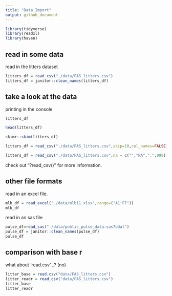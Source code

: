 ```yaml
---
title: "Data Import"
output: github_document
---
```



```r
library(tidyverse)
library(readxl)
library(haven)
```

## read in some data

read in the litters dataset


```r
litters_df = read_csv("./data/FAS_litters.csv")
litters_df = janitor::clean_names(litters_df)
```

## take a look at the data
printing in the console
```r
litters_df
```
```r
head(litters_df)
```

```r
skimr::skim(litters_df)
```
```r
litters_df = read_csv("./data/FAS_litters.csv",skip=10,col_names=FALSE)
```

```r
litters_df = read_csv("./data/FAS_litters.csv",na = c("","NA",".",999))
```
check out "?read_csv()" for more information.

## other file formats
read in an excel file.
```r
mlb_df = read_excel("./data/mlb11.xlsx",range=("A1:F7"))
mlb_df
```

read in an sas file
```r
pulse_df=read_sas("./data/public_pulse_data.sas7bdat")
pulse_df = janitor::clean_names(pulse_df)
pulse_df
```

## comparison with base r
what about 'read.csv'...? (no)

```r
litter_base = read.csv("data/FAS_litters.csv")
litter_readr = read_csv("data/FAS_litters.csv")
litter_base
litter_readr
```














